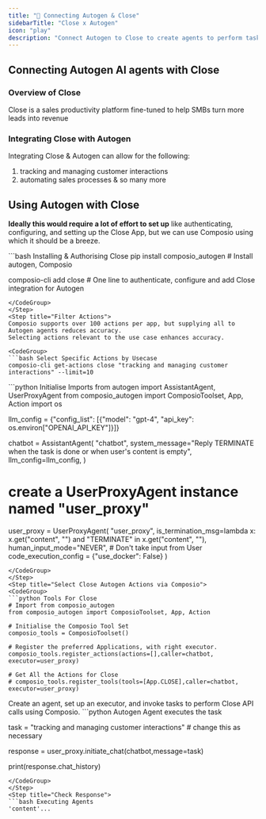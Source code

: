 ```yaml
---
title: "🚀 Connecting Autogen & Close"
sidebarTitle: "Close x Autogen"
icon: "play"
description: "Connect Autogen to Close to create agents to perform tasks using natural language"
---
```


## Connecting Autogen AI agents with Close

### Overview of Close

Close is a sales productivity platform fine-tuned to help SMBs turn more leads into revenue

### Integrating Close with Autogen

Integrating Close & Autogen can allow for the following:

1. tracking and managing customer interactions
2. automating sales processes
& so many more

## Using Autogen with Close

<Steps>
<Step title="Setting Up the Environment">

**Ideally this would require a lot of effort to set up** like authenticating, configuring, and setting up the Close App, but we can use Composio using which it should be a breeze.

<CodeGroup>
```bash Installing & Authorising Close
pip install composio_autogen # Install autogen, Composio 

composio-cli add close # One line to authenticate, configure and add Close integration for Autogen
```
</CodeGroup>
</Step>
<Step title="Filter Actions">
Composio supports over 100 actions per app, but supplying all to Autogen agents reduces accuracy.
Selecting actions relevant to the use case enhances accuracy.

<CodeGroup>
```bash Select Specific Actions by Usecase
composio-cli get-actions close "tracking and managing customer interactions" --limit=10
```
</CodeGroup>

</Step>
<Step title="Import Base Packages">

<CodeGroup>
```python Initialise Imports
from autogen import AssistantAgent, UserProxyAgent
from composio_autogen import ComposioToolset, App, Action
import os

llm_config = {"config_list": [{"model": "gpt-4", "api_key": os.environ["OPENAI_API_KEY"]}]}

chatbot = AssistantAgent(
    "chatbot",
    system_message="Reply TERMINATE when the task is done or when user's content is empty",
    llm_config=llm_config,
)

# create a UserProxyAgent instance named "user_proxy"
user_proxy = UserProxyAgent(
    "user_proxy",
    is_termination_msg=lambda x: x.get("content", "") and "TERMINATE" in x.get("content", ""),
    human_input_mode="NEVER", # Don't take input from User
    code_execution_config = {"use_docker": False}
)
```
</CodeGroup>
</Step>
<Step title="Select Close Autogen Actions via Composio">
<CodeGroup>
```python Tools For Close
# Import from composio_autogen
from composio_autogen import ComposioToolset, App, Action

# Initialise the Composio Tool Set
composio_tools = ComposioToolset()

# Register the preferred Applications, with right executor. 
composio_tools.register_actions(actions=[],caller=chatbot, executor=user_proxy)

# Get All the Actions for Close
# composio_tools.register_tools(tools=[App.CLOSE],caller=chatbot, executor=user_proxy) 
```
</CodeGroup>
</Step>
<Step title="Execute the Agent">
Create an agent, set up an executor, and invoke tasks to perform Close API calls using Composio. 
<CodeGroup>
```python Autogen Agent executes the task

task = "tracking and managing customer interactions" # change this as necessary

response = user_proxy.initiate_chat(chatbot,message=task)

print(response.chat_history)
```
</CodeGroup>
</Step>
<Step title="Check Response">
```bash Executing Agents
'content'...
```
</Step>
</Steps>
